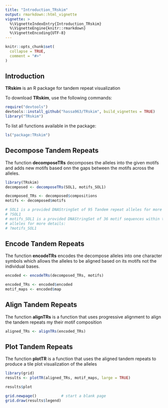 ```yaml
---
title: "Introduction_TRskim"
output: rmarkdown::html_vignette
vignette: >
  %\VignetteIndexEntry{Introduction_TRskim}
  %\VignetteEngine{knitr::rmarkdown}
  %\VignetteEncoding{UTF-8}
---
```


```r
knitr::opts_chunk$set(
  collapse = TRUE,
  comment = "#>"
)
```

## Introduction 

**TRskim** is an R package for tandem repeat visualization 

To download **TRskim**, use the following commands:

```r
require("devtools")
devtools::install_github("hassa963/TRskim", build_vignettes = TRUE)
library("TRskim")
```

To list all functions available in the package:

```r
ls("package:TRskim")
```
## Decompose Tandem Repeats

The function **decomposeTRs** decomposes the alleles into the given motifs and 
adds new motifs based onn the gaps between the motifs across the alleles.

```r
library(TRskim)
decomposed <- decomposeTRs(SOL1, motifs_SOL1) 

decomposed_TRs <- decomposed$compositions
motifs <- decomposed$motifs 

# SOL1 is a provided DNAStringSet of 95 Tandem repeat alleles for more details: 
# ?SOL1
# motifs_SOL1 is a provided DNAStringSet of 36 motif sequences within the SOL1 
# alleles for more details:
# ?motifs_SOL1

```

## Encode Tandem Repeats

The function **encodeTRs** encodes the decompose alleles into one character 
symbols which allows the alleles to be aligned based on its motifs not the 
individual bases. 

```r
encoded <- encodeTRs(decomposed_TRs, motifs)

encoded_TRs <- encoded$encoded
motif_maps <- encoded$map

```

## Align Tandem Repeats

The function **alignTRs** is a function that uses progressive alignment to align 
the tandem repeats my their motif composition

```r
aligned_TRs <- alignTRs(encoded_TRs)
```

## Plot Tandem Repeats 

The function **plotTR** is a function that uses the aligned tandem repeats to 
produce a tile plot visualization of the alleles 

```r
library(grid)
results <- plotTR(aligned_TRs, motif_maps, large = TRUE)

results$plot

grid.newpage()           # start a blank page
grid.draw(results$legend)

```

